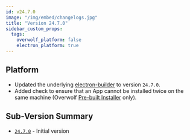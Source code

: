 ```yaml
---
id: v24.7.0
image: "/img/embed/changelogs.jpg"
title: "Version 24.7.0"
sidebar_custom_props:
  tags:
    overwolf_platform: false
    electron_platform: true
---
```


## Platform

- Updated the underlying [electron-builder](https://npmjs.com/package/electron-builder/v/24.7.0) to version `24.7.0`.
- Added check to ensure that an App cannot be installed twice on the same machine (Overwolf [Pre-built Installer](/tools/ow-electron/distribution#customizable-installer) only).

## Sub-Version Summary

- [`24.7.0`](https://www.npmjs.com/package/@overwolf/ow-electron-builder/v/24.7.0) - Initial version